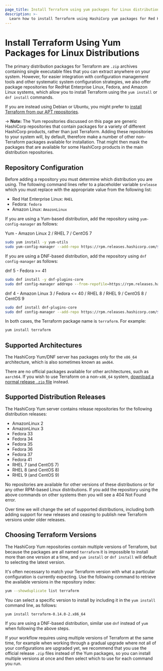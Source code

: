 ```yaml
---
page_title: Install Terraform using yum packages for Linux distributions
description: >-
  Learn how to install Terraform using HashiCorp yum packages for Red Hat Enterprise Linux (RHEL), Fedora, CentOS, and Amazon Linux systems.
---
```


# Install Terraform Using Yum Packages for Linux Distributions

The primary distribution packages for Terraform are `.zip` archives containing
single executable files that you can extract anywhere on your system. However,
for easier integration with configuration management tools and other systematic
system configuration strategies, we also offer package repositories for
RedHat Enterprise Linux, Fedora, and Amazon Linux systems, which allow you to
install Terraform using the `yum install` or `dnf install` commands.

If you are instead using Debian or Ubuntu, you
might prefer to [install Terraform from our APT repositories](/terraform/cli/install/apt).

-> **Note:** The Yum repositories discussed on this page are generic HashiCorp
repositories that contain packages for a variety of different HashiCorp
products, rather than just Terraform. Adding these repositories to your
system will, by default, therefore make a number of other non-Terraform
packages available for installation. That might then mask the packages that are
available for some HashiCorp products in the main distribution repositories.

## Repository Configuration

Before adding a repository you must determine which distribution you are using.
The following command lines refer to a placeholder variable `$release` which
you must replace with the appropriate value from the following list:

* Red Hat Enterprise Linux: `RHEL`
* Fedora: `fedora`
* Amazon Linux: `AmazonLinux`

If you are using a Yum-based distribution, add the repository using
`yum-config-manager` as follows:

Yum - Amazon Linux 2 / RHEL 7 / CentOS 7
```bash
sudo yum install -y yum-utils
sudo yum-config-manager --add-repo https://rpm.releases.hashicorp.com/$release/hashicorp.repo
```

If you are using a DNF-based distribution, add the repository using
`dnf config-manager` as follows:

dnf 5 - Fedora >= 41
```bash
sudo dnf install -y dnf-plugins-core
sudo dnf config-manager addrepo --from-repofile=https://rpm.releases.hashicorp.com/$release/hashicorp.repo
```

dnf 4 - Amazon Linux 3 / Fedora <= 40 / RHEL 8 / RHEL 9 / CentOS 8 / CentOS 9
```bash
sudo dnf install dnf-plugins-core
sudo dnf config-manager --add-repo https://rpm.releases.hashicorp.com/$release/hashicorp.repo
```

In both cases, the Terraform package name is `terraform`. For example:

```bash
yum install terraform
```

## Supported Architectures

The HashiCorp Yum/DNF server has packages only for the `x86_64`
architecture, which is also sometimes known as `amd64`.

There are no official packages available for other architectures, such as
`aarch64`. If you wish to use Terraform on a non-`x86_64` system,
[download a normal release `.zip` file](/terraform/downloads) instead.

## Supported Distribution Releases

The HashiCorp Yum server contains release repositories for the
following distribution releases:

* AmazonLinux 2
* AmazonLinux 3
* Fedora 33
* Fedora 34
* Fedora 35
* Fedora 36
* Fedora 37
* Fedora 41
* RHEL 7 (and CentOS 7)
* RHEL 8 (and CentOS 8)
* RHEL 9 (and CentOS 9)

No repositories are available for other versions of these distributions or for
any other RPM-based Linux distributions. If you add the repository using
the above commands on other systems then you will see a 404 Not Found error.

Over time we will change the set of supported distributions, including both
adding support for new releases and ceasing to publish new Terraform versions
under older releases.

## Choosing Terraform Versions

The HashiCorp Yum repositories contain multiple versions of Terraform, but
because the packages are all named `terraform` it is impossible to install
more than one version at a time, and `yum install` or `dnf install` will
default to selecting the latest version.

It's often necessary to match your Terraform version with what a particular
configuration is currently expecting. Use the following command to
retrieve the available versions in the repository index:

```bash
yum --showduplicate list terraform
```

You can select a specific version to install by including it in the
`yum install` command line, as follows:

```bash
yum install terraform-0.14.0-2.x86_64
```

If you are using a DNF-based distribution, similar use `dnf` instead of `yum`
when following the above steps.

If your workflow requires using multiple versions of Terraform at the same
time, for example when working through a gradual upgrade where not all
of your configurations are upgraded yet, we recommend that you use the
official release `.zip` files instead of the Yum packages, so you can install
multiple versions at once and then select which to use for each command you
run.
